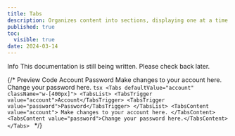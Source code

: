 ```yaml
---
title: Tabs
description: Organizes content into sections, displaying one at a time as tab panels.
published: true
toc:
  visible: true
date: 2024-03-14
---
```


<Callout variant="tip">
  <CalloutTitle>Info</CalloutTitle>
  <CalloutDescription>
    This documentation is still being written. Please check back later.
  </CalloutDescription>
</Callout>

{/* <Tabs defaultValue="preview">
  <TabsList>
    <TabsTrigger value="preview">Preview</TabsTrigger>
    <TabsTrigger value="code">Code</TabsTrigger>
  </TabsList>
  <TabsContent value="preview">
    <ComponentPreview>
      <Tabs defaultValue="account" className="w-[400px]">
        <TabsList>
          <TabsTrigger value="account">Account</TabsTrigger>
          <TabsTrigger value="password">Password</TabsTrigger>
        </TabsList>
        <TabsContent value="account">
          Make changes to your account here.
        </TabsContent>
        <TabsContent value="password">Change your password here.</TabsContent>
      </Tabs>
    </ComponentPreview>
  </TabsContent>
  <TabsContent value="code">
    ```tsx
    <Tabs defaultValue="account" className="w-[400px]">
      <TabsList>
        <TabsTrigger value="account">Account</TabsTrigger>
        <TabsTrigger value="password">Password</TabsTrigger>
      </TabsList>
      <TabsContent value="account">
        Make changes to your account here.
      </TabsContent>
      <TabsContent value="password">Change your password here.</TabsContent>
    </Tabs>
    ```
  </TabsContent>
</Tabs> */}
